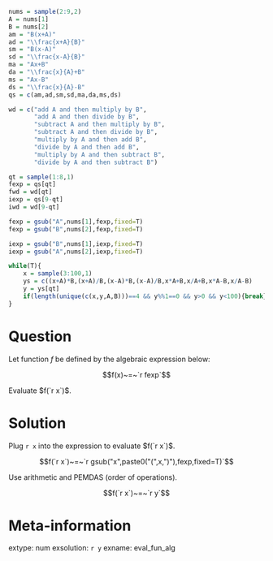 ```r
nums = sample(2:9,2)
A = nums[1]
B = nums[2]
am = "B(x+A)"
ad = "\\frac{x+A}{B}"
sm = "B(x-A)"
sd = "\\frac{x-A}{B}"
ma = "Ax+B"
da = "\\frac{x}{A}+B"
ms = "Ax-B"
ds = "\\frac{x}{A}-B"
qs = c(am,ad,sm,sd,ma,da,ms,ds)

wd = c("add A and then multiply by B",
       "add A and then divide by B",
       "subtract A and then multiply by B",
       "subtract A and then divide by B",
       "multiply by A and then add B",
       "divide by A and then add B",
       "multiply by A and then subtract B",
       "divide by A and then subtract B")

qt = sample(1:8,1)
fexp = qs[qt]
fwd = wd[qt]
iexp = qs[9-qt]
iwd = wd[9-qt]

fexp = gsub("A",nums[1],fexp,fixed=T)
fexp = gsub("B",nums[2],fexp,fixed=T)

iexp = gsub("B",nums[1],iexp,fixed=T)
iexp = gsub("A",nums[2],iexp,fixed=T)

while(T){
    x = sample(3:100,1)
    ys = c((x+A)*B,(x+A)/B,(x-A)*B,(x-A)/B,x*A+B,x/A+B,x*A-B,x/A-B)
    y = ys[qt]
    if(length(unique(c(x,y,A,B)))==4 && y%%1==0 && y>0 && y<100){break}
}

```

Question
========

Let function $f$ be defined by the algebraic expression below:

$$f(x)~=~`r fexp`$$

Evaluate $f(`r x`)$.


Solution
========

Plug `r x` into the expression to evaluate $f(`r x`)$.

$$f(`r x`)~=~`r gsub("x",paste0("(",x,")"),fexp,fixed=T)`$$

Use arithmetic and PEMDAS (order of operations).

$$f(`r x`)~=~`r y`$$



Meta-information
============
extype: num
exsolution: `r y`
exname: eval_fun_alg